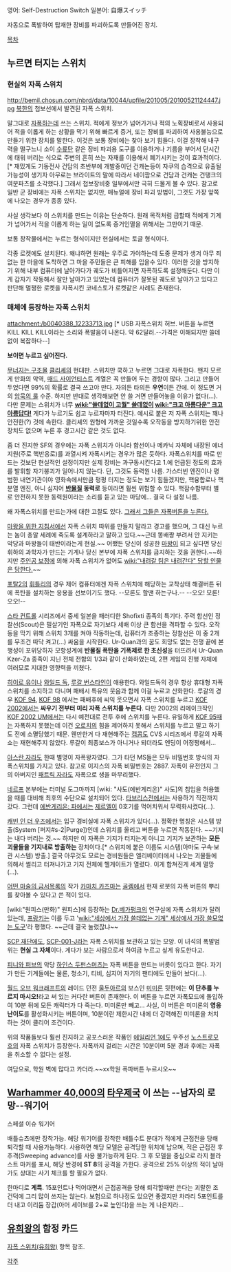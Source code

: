 영어: Self-Destruction Switch
일본어: 自爆スイッチ

자동으로 폭발하여 탑재한 장비를 파괴하도록 만들어진 장치.


[[목차]]

== 누르면 터지는 스위치 ==
=== 현실의 자폭 스위치 ===
http://bemil.chosun.com/nbrd/data/10044/upfile/201005/20100521124447.jpg
[[북한]]의 첩보선에서 발견된 자폭 스위치.

말그대로 [[자폭]]하는데 쓰는 스위치. 적에게 정보가 넘어가거나 적의 노획장비로서 사용되어 적을 이롭게 하는 상황을 막기 위해 빠르게 증거, 또는 장비를 파괴하여 사용불능으로 만들기 위한 장치를 말한다.
이것은 보통 장비에는 찾아 보기 힘들다. 이걸 장착해 내구력을 떨구느니 소이 [[수류탄]] 같은 장비 파괴용 도구를 이용하거나 기름을 부어서 단시간에 태워 버리는 식으로 주변의 흔히 쓰는 자재를 이용해서 폐기시키는 것이 효과적이다.[* 재밌게도 기동전사 건담의 초반부에 개발중이던 건캐논등이 자쿠의 습격으로 유출될 가능성이 생기자 아무로는 브라이트의 말에 따라서 네이팜으로 건담과 건캐논 건탱크의 여분파츠를 소각했다.] 그래서 첩보장비중 일부에서만 극히 드물게 볼 수 있다. 참고로 일반 군 장비에는 자폭 스위치는 없지만, 매뉴얼에 장비 파괴 방법이, 그것도 가장 앞쪽에 나오는 경우가 종종 있다.

사실 생각보다 이 스위치를 만드는 이유는 단순하다. 원래 목적처럼 급할때 적에게 기계가 넘어가서 적을 이롭게 하는 일이 없도록 증거인멸을 위해서는 그만이기 때문. 

보통 창작물에서는 누르는 형식이지만 현실에서는 토글 형식이다.

각종 로켓에도 설치된다. 왜냐하면 원래는 우주로 가야하는데 도중 문제가 생겨 아무 죄없는 한 마을에 도착하면 그 마을 주민들은 큰 피해를 입을수 있다. 이러한 것을 방지하기 위해 내부 컴퓨터에 날아가다가 궤도가 비틀어지면 자폭하도록 설정해둔다. 다만 이게 갑자기 작동해서 잘만 날아가고 있었는데 컴퓨터가 잘못된 궤도로 날아가고 있다고 판단해 멀쩡한 로켓을 자폭시킨 코네스토가 로켓같은 사례도 존재한다.
=== 매체에 등장하는 자폭 스위치 ===
attachment:/b0040388_12233713.jpg
[* USB 자폭스위치 허브. 버튼을 누르면 KILL KILL KILL이라는 소리와 폭발음이 나온다. 약 62달러.--가격은 이해되지만 쓸데없이 복잡하다--]

'''보이면 누르고 싶어진다.'''

[[무너지는 구조물]] [[클리셰]]의 현대판. 스위치만 쿡하고 누르면 그대로 자폭한다. 왠지 모르게 만화의 악역, [[매드 사이언티스트]] 계열은 꼭 만들어 두는 경향이 많다. 그리고 만들어 두었다면 99%의 확률로 결국 쓰고야 만다. 자의든 타의든 '''우연'''이든 간에. 이 정도면 거의 [[암묵의 룰]] 수준. 하지만 반대로 생각해보면 안 쓸 거면 만들어놓을 이유가 없다(…). 다만 문제는 스위치가 너무 '''[[wiki:"쓸데없이 고퀄" 쓸데없이]] [[wiki:"크고 아름다운" 크고 아름답다!]]''' 게다가 누르기도 쉽고 누르자마자 터진다. 예시로 붙은 저 자폭 스위치는 꽤나 안전한(?) 것에 속한다. 클리셰의 원형에 가까운 것일수록 오작동을 방지하기위한 안전장치도 없으며 누른 후 경고시간 같은 것도 없다.

좀 더 진지한 SF의 경우에는 자폭 스위치가 아니라 함선이나 메카닉 자체에 내장된 에너지원(주로 핵반응로)를 과열시켜 자폭시키는 경우가 많은 듯하다. 자폭스위치를 따로 만드는 것보단 현실적인 설정이지만 실제 장비는 과구동시킨다고 1.에 언급된 정도의 효과를 발휘할 자기붕괴가 일어나지 않는다. 단, 그것도 동력원 나름. 가스터빈 엔진이나 평범한 내연기관이야 영화속에서만큼 펑펑 터지는 정도는 보기 힘들겠지만, 핵융합로나 핵분열 엔진, 아니 심지어 '''[[반물질]] 동력로''' 등이라면 훨씬 위험할 수 있다. 핵잠수함부터 별로 안전하지 못한 동력원이라는 소리를 듣고 있는 마당에… 결국 다 설정 나름.

왜 자폭스위치를 만드는가에 대한 고찰도 있다.
[[http://minseok4545.blog.me/30073044329|그래서 그들은 자폭버튼을 누른다.]]

[[마왕을 위한 지침서]]에선 자폭 스위치 따위를 만들지 말라고 경고를 했으며, 그 대신 누르는 놈이 총알 세례에 죽도록 설계하라고 말하고 있다.~~근데 똥배짱 부려서 안 지키는 악당과 마왕들이 태반이라는게 현실.~~ 어쨌든 당신이 성공한 [[마왕]]이 되고 싶다면 당신 휘하의 과학자가 만드는 기계나 당신 본부에 자폭 스위치를 금지하는 것을 권한다.~~하지만 [[주인공 보정]]에 의해 자폭 스위치가 없어도 [[wiki:"내려갈 팀은 내려간다" 당할 인물은 당한다.]]~~

[[포탈2]]의 [[휘틀리]]의 경우 제어 컴퓨터에겐 자폭 스위치에 해당하는 교착상태 해결버튼 뒤에 폭탄을 설치하는 응용을 선보이기도 했다.  --모론도 할땐 하는구나.-- --오오! 모론! 오오!--

[[스타 컨트롤]] 시리즈에서 중세 일본을 패러디한 Shofixti 종족의 특기다. 주력 함선인 정찰선(Scout)은 필살기인 자폭으로 자기보다 세배 이상 큰 함선을 격파할 수 있다. 오작동을 막기 위해 스위치 3개를 켜야 작동하는데, 컴퓨터가 조종하는 정찰선은 이 중 2개를 무조건 따닥 켜고(…) 싸움을 시작한다. Ur-Quan과의 꿈도 희망도 없는 전쟁 끝에 본 행성이 포위당하자 모항성계에 '''반물질 폭탄을 기폭제로 한 초신성'''을 터뜨려서 Ur-Quan Kzer-Za 종족이 지닌 전체 전함의 1/3과 같이 산화하였는데, 2편 게임의 진행 자체에 여러모로 지대한 영향력을 끼쳤다.

[[히이로 유이]]나 [[와일드 독]], [[루갈 번스타인]]이 애용한다. 와일드독의 경우 항상 휴대형 자폭스위치를 소지하고 다니며 패배시 특유의 웃음과 함께 이걸 누르고 산화한다. 루갈의 경우 [[KOF 94]], [[KOF 98]] 에서는 패배후에 씨익 웃으면서 자폭 스위치를 누르고 [[KOF 2002]]에서는 '''싸우기 전부터 미리 자폭 스위치를 누른다'''. 다만 2002의 리메이크작인 [[KOF 2002 UM]]에서는 다시 예전대로 전투 후에 스위치를 누른다. 유일하게 [[KOF 95]]때는 자폭하지 못했는데 이건 [[오로치]]의 힘을 제어하지 못해서 스위치를 누르고 말고 하기도 전에 소멸당했기 때문. 웬만한거 다 재현해주는 [[캡콤]]도 CVS 시리즈에서 루갈의 자폭 쇼는 재현해주지 않았다. 루갈이 최종보스가 아니거나 되더라도 엔딩이 어정쩡해서…

[[아스란 자라]]도 한때 별명이 자폭왕자였다. 그가 타던 MS들은 모두 비밀번호 방식의 자폭스위치를 가지고 있다. 참고로 이지스의 자폭 비밀번호는 2887. 자폭이 유전인지 그의 아버지인 [[패트릭 자라]]도 자폭으로 생을 마무리했다.

[[네르프]] 본부에는 터미널 도그마까지 [wiki: "사도(에반게리온)" 사도]의 침입을 허용했을 때를 대비해 최후의 수단으로 설치되어 있다. [[타브리스]]전에서는 사용하기 직전까지 갔다. 그런데 [[에반게리온: 파]]에서는 [[제르엘]]이 0호기를 먹어치워서 무력화시켰다(…).

[[캐빈 인 더 우즈]]에서는 입구 경비실에 자폭 스위치가 있다(…). 정확한 명칭은 시스템 방출(System [퍼지#s-2|Purge])인데 스위치를 올리고 버튼을 누르면 작동된다. ~~기지는 내다 버리는 것.~~ 하지만 이 자폭은 기지가 터지는게 아니고 기지가 보관하는 '''모든 괴물들을 기지내로 방출하는''' 장치이다.[* 스위치에 붙은 이름도 시스템(아마도 구속·보관 시스템) 방출.] 결국 아무것도 모르는 경비원들은 엘리베이터에서 나오는 괴물들에 의해서 썰리고 터져나가고 기지 전체에 헬게이트가 열렸다. 이게 합쳐진게 세계 멸망(…).

[[어떤 마술의 금서목록]]의 작가 [[카마치 카즈마]]는 [[골렘]]에서 현재 로봇의 자폭 버튼의 뿌리를 찾아볼 수 있다고 쓴 적이 있다.

[wiki:"원피스(만화)" 원피스]에 등장하는 [[Dr.베가펑크]]의 연구실에 자폭 스위치가 달려있는데, [[프랑키]]는 이를 두고 '[[wiki:"세상에서 가장 쓸데없는 기계" 세상에서 가장 쓸모없는 도구]]'라 평했다. ~~근데 결국 눌렀잖냐~~

[[SCP 재단]]에도, [[SCP-001-J]]라는 자폭 스위치를 보관하고 있는 모양. 이 녀석의 폭발범위는 '''현실 그 자체'''이다. 게다가 보는 사람으로서 하여금 누르고 싶게 유도한다고.

[[피니와 퍼브]]의 악당 [[하인스 두펀스머츠]]는 자폭 버튼을 만드는 버릇이 있다고 한다. 자기가 만든 기계들에는 물론, 청소기, 티비, 심지어 자기의 팬티에도 만들어 놨다(…).

[[월드 오브 워크래프트]]의 레이드 던전 [[울두아르]]의 보스인 [[미미론]] 뒷편에는 '''이 단추를 누르지 마시오!'''라고 써 있는 커다란 버튼이 존재한다. 이 버튼을 누르면 자폭모드에 돌입하여 10분 뒤에 모든 캐릭터가 다 죽는다. 미미론만 빼고… 사실, 이 버튼은 미미론의 '''영웅 난이도'''를 활성화시키는 버튼이며, 10분이란 제한시간 내에 더 강력해진 미미론을 처치하는 것이 클리어 조건이다.

위의 작품들보다 훨씬 진지하고 공포스러운 작품인 [[에일리언 1]]에도 우주선 [[노스트로모호]]의 자폭 스위치가 등장한다. 자폭까지 걸리는 시간은 10분이며 5분 경과 후에는 자폭을 취소할 수 없다는 설정.

여담으로, 학원 벽에 많다고 카더라.~~xx학원 폭파버튼 누르시오~~
== [[Warhammer 40,000]]의 [[타우]]제국 이 쓰는 --남자의 로망--워기어 ==
스페셜 이슈 워기어

배틀슈츠에만 장착가능. 해당 워기어를 장착한 배틀수트 분대가 적에게 근접전을 당해 퇴각할 때 사용가능하다. 사용하면 해당 모델은 공격당한 위치에 남으며, 적은 근접전 후 추격(Sweeping advance)를 사용 불가능하게 된다. 그 후 모델을 중심으로 라지 블라스트 마커를 표시, 해당 반경에 '''ST 8'''의 공격을 가한다. 공격으로 25% 이상의 적이 날아가도 상대는 사기 체크를 할 필요가 없다.

한마디로 '''계륵'''. 15포인트나 먹어대면서 근접공격을 당해 퇴각할때만 쓴다는 괴랄한 조건덕에 그리 많이 쓰지는 않는다. 보험으로 하나정도 있으면 좋겠지만 차라리 5포인트를 더 내고 이리듐 장갑(아머 세이브를 2+로 높인다)을 쓰는 게 나은지라…

== [[유희왕]]의 함정 카드 ==
[[자폭 스위치(유희왕)]] 항목 참조.

[[각주]]
